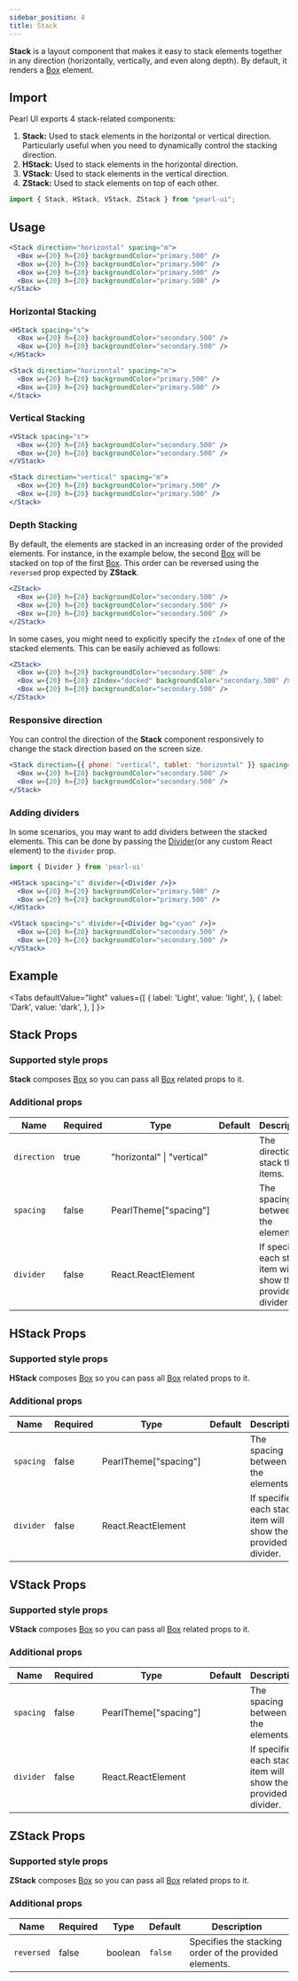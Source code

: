 ```yaml
---
sidebar_position: 4
title: Stack
---
```


**Stack** is a layout component that makes it easy to stack elements together in any direction (horizontally, vertically, and even along depth). By default, it renders a [Box](./box) element.

## Import

Pearl UI exports 4 stack-related components:

1. **Stack:** Used to stack elements in the horizontal or vertical direction. Particularly useful when you need to dynamically control the stacking direction.
2. **HStack:** Used to stack elements in the horizontal direction.
3. **VStack:** Used to stack elements in the vertical direction.
4. **ZStack:** Used to stack elements on top of each other.

```jsx
import { Stack, HStack, VStack, ZStack } from "pearl-ui";
```

## Usage

```jsx
<Stack direction="horizontal" spacing="m">
  <Box w={20} h={20} backgroundColor="primary.500" />
  <Box w={20} h={20} backgroundColor="primary.500" />
  <Box w={20} h={20} backgroundColor="primary.500" />
  <Box w={20} h={20} backgroundColor="primary.500" />
</Stack>
```

### Horizontal Stacking

```jsx
<HStack spacing="s">
  <Box w={20} h={20} backgroundColor="secondary.500" />
  <Box w={20} h={20} backgroundColor="secondary.500" />
</HStack>

<Stack direction="horizontal" spacing="m">
  <Box w={20} h={20} backgroundColor="primary.500" />
  <Box w={20} h={20} backgroundColor="primary.500" />
</Stack>
```

### Vertical Stacking

```jsx
<VStack spacing="s">
  <Box w={20} h={20} backgroundColor="secondary.500" />
  <Box w={20} h={20} backgroundColor="secondary.500" />
</VStack>

<Stack direction="vertical" spacing="m">
  <Box w={20} h={20} backgroundColor="primary.500" />
  <Box w={20} h={20} backgroundColor="primary.500" />
</Stack>
```

### Depth Stacking

By default, the elements are stacked in an increasing order of the provided elements. For instance, in the example below, the second [Box](./Box) will be stacked on top of the first [Box](./Box). This order can be reversed using the `reversed` prop expected by **ZStack**.

```jsx
<ZStack>
  <Box w={20} h={20} backgroundColor="secondary.500" />
  <Box w={20} h={20} backgroundColor="secondary.500" />
  <Box w={20} h={20} backgroundColor="secondary.500" />
</ZStack>
```

In some cases, you might need to explicitly specify the `zIndex` of one of the stacked elements. This can be easily achieved as follows:

```jsx
<ZStack>
  <Box w={20} h={20} backgroundColor="secondary.500" />
  <Box w={20} h={20} zIndex="docked" backgroundColor="secondary.500" />
  <Box w={20} h={20} backgroundColor="secondary.500" />
</ZStack>
```

### Responsive direction

You can control the direction of the **Stack** component responsively to change the stack direction based on the screen size.

```jsx
<Stack direction={{ phone: "vertical", tablet: "horizontal" }} spacing="s">
  <Box w={20} h={20} backgroundColor="secondary.500" />
  <Box w={20} h={20} backgroundColor="secondary.500" />
</Stack>
```

### Adding dividers

In some scenarios, you may want to add dividers between the stacked elements. This can be done by passing the [Divider](./Divider)(or any custom React element) to the `divider` prop.

```jsx
import { Divider } from 'pearl-ui'

<HStack spacing="s" divider={<Divider />}>
  <Box w={20} h={20} backgroundColor="primary.500" />
  <Box w={20} h={20} backgroundColor="primary.500" />
</HStack>

<VStack spacing="s" divider={<Divider bg="cyan" />}>
  <Box w={20} h={20} backgroundColor="secondary.500" />
  <Box w={20} h={20} backgroundColor="secondary.500" />
</VStack>
```

## Example



<Tabs
  defaultValue="light"
  values={[
    { label: 'Light', value: 'light', },
    { label: 'Dark', value: 'dark', },
  ]
}>
<TabItem value="light">

<Snack snackId="@agrawal-rohit/stack-light" />

</TabItem>

<TabItem value="dark">

<Snack snackId="@agrawal-rohit/stack-dark" />

</TabItem>
</Tabs>

## Stack Props

### Supported style props

**Stack** composes [Box](./Box) so you can pass all [Box](./Box) related props to it.

### Additional props

| Name        | Required | Type                              | Default | Description                                                   |
| ----------- | -------- | --------------------------------- | ------- | ------------------------------------------------------------- |
| `direction` | true     | <t>"horizontal" \| "vertical"</t> |         | The direction to stack the items.                             |
| `spacing`   | false    | <t>PearlTheme["spacing"]</t>      |         | The spacing between the elements.                             |
| `divider`   | false    | <t>React.ReactElement</t>         |         | If specified, each stack item will show the provided divider. |

## HStack Props

### Supported style props

**HStack** composes [Box](./Box) so you can pass all [Box](./Box) related props to it.

### Additional props

| Name      | Required | Type                         | Default | Description                                                   |
| --------- | -------- | ---------------------------- | ------- | ------------------------------------------------------------- |
| `spacing` | false    | <t>PearlTheme["spacing"]</t> |         | The spacing between the elements.                             |
| `divider` | false    | <t>React.ReactElement</t>    |         | If specified, each stack item will show the provided divider. |

## VStack Props

### Supported style props

**VStack** composes [Box](./Box) so you can pass all [Box](./Box) related props to it.

### Additional props

| Name      | Required | Type                         | Default | Description                                                   |
| --------- | -------- | ---------------------------- | ------- | ------------------------------------------------------------- |
| `spacing` | false    | <t>PearlTheme["spacing"]</t> |         | The spacing between the elements.                             |
| `divider` | false    | <t>React.ReactElement</t>    |         | If specified, each stack item will show the provided divider. |

## ZStack Props

### Supported style props

**ZStack** composes [Box](./Box) so you can pass all [Box](./Box) related props to it.

### Additional props

| Name       | Required | Type           | Default | Description                                            |
| ---------- | -------- | -------------- | ------- | ------------------------------------------------------ |
| `reversed` | false    | <t>boolean</t> | `false` | Specifies the stacking order of the provided elements. |
